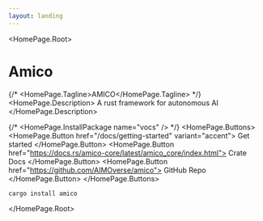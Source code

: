 ```yaml
---
layout: landing
---
```



<HomePage.Root>
  # Amico
  {/* <HomePage.Tagline>AMICO</HomePage.Tagline> */}
  <HomePage.Description>
    A rust framework for autonomous AI
  </HomePage.Description>
  
  {/* <HomePage.InstallPackage name="vocs" /> */}
  <HomePage.Buttons>
    <HomePage.Button href="/docs/getting-started" variant="accent">
      Get started
    </HomePage.Button>
    <HomePage.Button href="https://docs.rs/amico-core/latest/amico_core/index.html">
      Crate Docs
    </HomePage.Button>
    <HomePage.Button href="https://github.com/AIMOverse/amico">
      GitHub Repo
    </HomePage.Button>
  </HomePage.Buttons>

  ```bash
  cargo install amico
  ```

</HomePage.Root>
